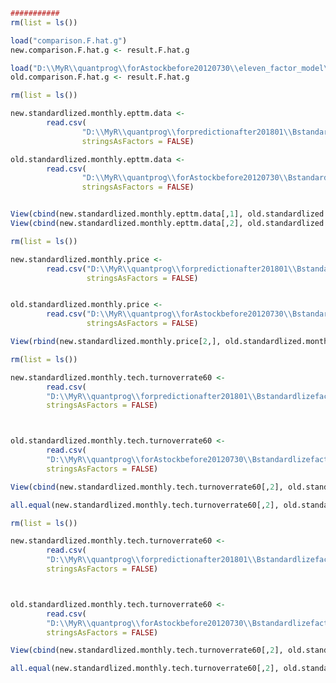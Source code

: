 ```r
###########
rm(list = ls())

load("comparison.F.hat.g")
new.comparison.F.hat.g <- result.F.hat.g

load("D:\\MyR\\quantprog\\forAstockbefore20120730\\eleven_factor_model\\comparison.F.hat.g")
old.comparison.F.hat.g <- result.F.hat.g

```

```r


rm(list = ls())

new.standardlized.monthly.epttm.data <- 
        read.csv(
                "D:\\MyR\\quantprog\\forpredictionafter201801\\Bstandardlizefactor\\standardlized.monthly.epttm.data.csv", 
                stringsAsFactors = FALSE)

old.standardlized.monthly.epttm.data <- 
        read.csv(
                "D:\\MyR\\quantprog\\forAstockbefore20120730\\Bstandardlizefactor\\standardlized.monthly.epttm.data.csv", 
                stringsAsFactors = FALSE)


View(cbind(new.standardlized.monthly.epttm.data[,1], old.standardlized.monthly.epttm.data[,1]))
View(cbind(new.standardlized.monthly.epttm.data[,2], old.standardlized.monthly.epttm.data[,2]))

```

```r
rm(list = ls())

new.standardlized.monthly.price <- 
        read.csv("D:\\MyR\\quantprog\\forpredictionafter201801\\Bstandardlizefactor\\standardlized.monthly.price.csv", 
                 stringsAsFactors = FALSE)


old.standardlized.monthly.price <- 
        read.csv("D:\\MyR\\quantprog\\forAstockbefore20120730\\Bstandardlizefactor\\standardlized.monthly.price.csv", 
                 stringsAsFactors = FALSE)

View(rbind(new.standardlized.monthly.price[2,], old.standardlized.monthly.price[2,]))
```

```r
rm(list = ls())

new.standardlized.monthly.tech.turnoverrate60 <- 
        read.csv(
        "D:\\MyR\\quantprog\\forpredictionafter201801\\Bstandardlizefactor\\standardlized.monthly.tech.turnoverrate60.csv", 
        stringsAsFactors = FALSE)



old.standardlized.monthly.tech.turnoverrate60 <- 
        read.csv(
        "D:\\MyR\\quantprog\\forAstockbefore20120730\\Bstandardlizefactor\\standardlized.monthly.tech.turnoverrate60.csv", 
        stringsAsFactors = FALSE)

View(cbind(new.standardlized.monthly.tech.turnoverrate60[,2], old.standardlized.monthly.tech.turnoverrate60[,2]))

all.equal(new.standardlized.monthly.tech.turnoverrate60[,2], old.standardlized.monthly.tech.turnoverrate60[,2])
```

```r
rm(list = ls())

new.standardlized.monthly.tech.turnoverrate60 <- 
        read.csv(
        "D:\\MyR\\quantprog\\forpredictionafter201801\\Bstandardlizefactor\\standardlized.monthly.tech.turnoverrate60.csv", 
        stringsAsFactors = FALSE)



old.standardlized.monthly.tech.turnoverrate60 <- 
        read.csv(
        "D:\\MyR\\quantprog\\forAstockbefore20120730\\Bstandardlizefactor\\standardlized.monthly.tech.turnoverrate60.csv", 
        stringsAsFactors = FALSE)

View(cbind(new.standardlized.monthly.tech.turnoverrate60[,2], old.standardlized.monthly.tech.turnoverrate60[,2]))

all.equal(new.standardlized.monthly.tech.turnoverrate60[,2], old.standardlized.monthly.tech.turnoverrate60[,2])
```